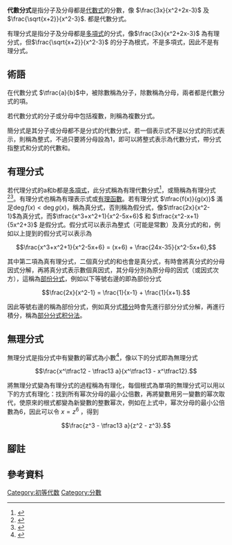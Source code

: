 '''代數分式'''是指分子及分母都是[[代數式|代數式]]的分數，像 <math>\frac{3x}{x^2+2x-3}</math> 及 <math>\frac{\sqrt{x+2}}{x^2-3}</math>. 都是代數分式。

有理分式是指分子及分母都是[[多項式|多項式]]的分式，像<math>\frac{3x}{x^2+2x-3}</math> 為有理分式，但<math>\frac{\sqrt{x+2}}{x^2-3}</math> 的分子為根式，不是多項式，因此不是有理分式。

== 術語 ==
在代數分式 <math>\tfrac{a}{b}</math>中，被除數稱為分子，除數稱為分母，兩者都是代數分式的項。

若代數分式的分子或分母中包括複數，則稱為複數分式。

簡分式是其分子或分母都不是分式的代數分式，若一個表示式不是以分式的形式表示，則稱為整式，不過只要將分母設為1，即可以將整式表示為代數分式，帶分式指整式和分式的代數和。<span class="cx-segment" data-segmentid="22"></span>

== 有理分式 ==
{{main|有理函數}}
若代理分式的a和b都是[[多項式|多項式]]，此分式稱為有理代數分式<ref>{{cite book|author = Bansi Lal|title = Topics in Integral Calculus|page = 53|year = 2006|url = http://books.google.com/books?id=RlQ-tHlWcxcC&pg=PA53&dq=%22rational+algebraic+fraction%22&hl=fr&ei=cyWcTqe1I5CPswaz5oTsAw&sa=X&oi=book_result&ct=result&resnum=1&ved=0CC0Q6AEwAA}}</ref>，或簡稱為有理分式<ref>{{cite book|author = Ėrnest Borisovich Vinberg|title = A course in algebra|page = 131|year = 2003|url = http://books.google.com/books?id=rzNq39lvNt0C&pg=PA132&dq=%22rational+fraction%22&hl=fr&ei=JiucTp-qJIj0sgbY2PSfBA&sa=X&oi=book_result&ct=result&resnum=5&ved=0CEIQ6AEwBDgK|access-date = 2015-07-06|archive-date = 2014-07-05|archive-url = https://web.archive.org/web/20140705152748/http://books.google.com/books?id=rzNq39lvNt0C&pg=PA132&dq=%22rational+fraction%22&hl=fr&ei=JiucTp-qJIj0sgbY2PSfBA&sa=X&oi=book_result&ct=result&resnum=5&ved=0CEIQ6AEwBDgK|dead-url = no}}</ref><ref>{{cite book|author = Parmanand Gupta|title = Comprehensive Mathematics XII|page = 739|url = http://books.google.com/books?id=DoqIu7L2Yg8C&pg=PA739&dq=%22rational+fraction%22&hl=fr&ei=gi6cTom4Ic3FtAbQ58CbBA&sa=X&oi=book_result&ct=result&resnum=2&ved=0CDUQ6AEwATgK|access-date = 2015-07-06|archive-date = 2014-06-28|archive-url = https://web.archive.org/web/20140628044535/http://books.google.com/books?id=DoqIu7L2Yg8C&pg=PA739&dq=%22rational+fraction%22&hl=fr&ei=gi6cTom4Ic3FtAbQ58CbBA&sa=X&oi=book_result&ct=result&resnum=2&ved=0CDUQ6AEwATgK|dead-url = no}}</ref>。有理分式也稱為有理表示式或[[有理函數|有理函數]]。若有理分式 <math>\tfrac{f(x)}{g(x)}</math> 滿足<math>\deg f(x) < \deg g(x)</math>，稱為真分式，否則稱為假分式，像<math>\tfrac{2x}{x^2-1}</math>為真分式，而<math>\tfrac{x^3+x^2+1}{x^2-5x+6}</math> 和 <math>\tfrac{x^2-x+1}{5x^2+3}</math> 是假分式。假分式可以表示為整式（可能是常數）及真分式的和，例如以上提到的假分式可以表示為

:<math>\frac{x^3+x^2+1}{x^2-5x+6} = (x+6) + \frac{24x-35}{x^2-5x+6},</math>

其中第二項為真有理分式，二個真分式的和也會是真分式，有時會將真分式的分母因式分解，再將真分式表示數個真因式，其分母分別為原分母的因式（或因式次方），這稱為[[部分分式分解|部份分式]]，例如以下等號右邊的即為部份分式

:<math>\frac{2x}{x^2-1} = \frac{1}{x-1} + \frac{1}{x+1}.</math>

因此等號右邊的稱為部份分式，例如真分式[[積分|積分]]時會先進行部分分式分解，再進行積分，稱為[[部分分式积分法|部分分式积分法]]。

== 無理分式 ==
無理分式是指分式中有變數的幂式為小數<ref>{{cite book|author = Washington McCartney|title = The principles of the differential and integral calculus; and their application to geometry|page = 203|year = 1844|url = http://books.google.com/books?id=o1dLAAAAMAAJ&pg=PA203&dq=%22irrational+fraction%22&hl=fr&ei=HRmcTuX6MoX0sgavm_DqAw&sa=X&oi=book_result&ct=result&resnum=2&ved=0CDkQ6AEwAQ}}</ref>，像以下的分式即為無理分式

:<math>\frac{x^\tfrac12 - \tfrac13 a}{x^\tfrac13 - x^\tfrac12}.</math>

將無理分式變為有理分式的過程稱為有理化，每個根式為單項的無理分式可以用以下的方式有理化：找到所有幂次分母的最小公倍數，再將變數用另一變數的幂次取代，使原來的根式都變為新變數的整數幂次，例如在上式中，幂次分母的最小公倍數為6，因此可以令 <math>x = z^6</math> ，得到

:<math>\frac{z^3 - \tfrac13 a}{z^2 - z^3}.</math>

== 腳註 ==
{{Reflist}}

== 參考資料 ==
{{Cite book|last = Brink|first = Raymond W.|title = College Algebra|year = 1951|chapter = IV. Fractions|url = http://books.google.com/books?id=n-EjEuKqk1YC&pg=PR3&dq=%22complex+fraction%22+contains&hl=de&source=gbs_selected_pages&cad=3#v=onepage&q=%22complex%20fraction%22%20contains&f=false}}

{{Fractions and ratios}}

[[Category:初等代数|Category:初等代数]]
[[Category:分數|Category:分數]]